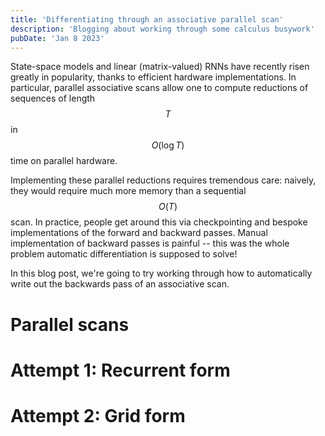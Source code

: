```yaml
---
title: 'Differentiating through an associative parallel scan'
description: 'Blogging about working through some calculus busywork'
pubDate: 'Jan 8 2023'
---
```


State-space models and linear (matrix-valued) RNNs
have recently risen greatly in popularity,
thanks to efficient hardware implementations.
In particular, parallel associative scans allow one to compute
reductions of sequences of length $$T$$ in $$O(\log T)$$ time
on parallel hardware.

Implementing these parallel reductions requires tremendous care:
naively, they would require much more memory than a sequential $$O(T)$$ scan.
In practice, people get around this via checkpointing and bespoke
implementations of the forward and backward passes.
Manual implementation of backward passes is painful -- this was the whole problem
automatic differentiation is supposed to solve!

In this blog post, we're going to try working through how to automatically
write out the backwards pass of an associative scan.

# Parallel scans


# Attempt 1: Recurrent form


# Attempt 2: Grid form
